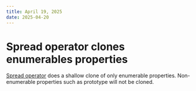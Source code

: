 ```yaml
---
title: April 19, 2025
date: 2025-04-20
---
```


# Spread operator clones enumerables properties

[Spread operator](https://developer.mozilla.org/en-US/docs/Web/JavaScript/Reference/Operators/Spread_syntax) does a shallow clone of only enumerable properties. Non-enumerable properties such as prototype will not be cloned.

